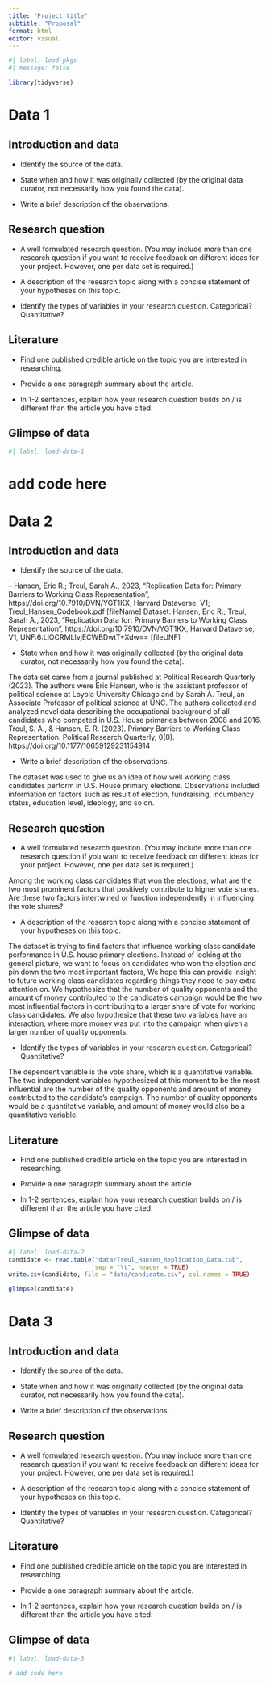 ```yaml
---
title: "Project title"
subtitle: "Proposal"
format: html
editor: visual
---
```


```r
#| label: load-pkgs
#| message: false

library(tidyverse)
```

# Data 1

## Introduction and data

-   Identify the source of the data.

-   State when and how it was originally collected (by the original data curator, not necessarily how you found the data).

-   Write a brief description of the observations.

## Research question

-   A well formulated research question. (You may include more than one research question if you want to receive feedback on different ideas for your project. However, one per data set is required.)

-   A description of the research topic along with a concise statement of your hypotheses on this topic.

-   Identify the types of variables in your research question. Categorical? Quantitative?

## Literature

-   Find one published credible article on the topic you are interested in researching.

-   Provide a one paragraph summary about the article.

-   In 1-2 sentences, explain how your research question builds on / is different than the article you have cited.

## Glimpse of data

```r
#| label: load-data-1

```

# add code here

# Data 2

## Introduction and data

-   Identify the source of the data.

-- Hansen, Eric R.; Treul, Sarah A., 2023, "Replication Data for: Primary Barriers to Working Class Representation", https://doi.org/10.7910/DVN/YGT1KX, Harvard Dataverse, V1; Treul_Hansen_Codebook.pdf \[fileName\] Dataset: Hansen, Eric R.; Treul, Sarah A., 2023, "Replication Data for: Primary Barriers to Working Class Representation", https://doi.org/10.7910/DVN/YGT1KX, Harvard Dataverse, V1, UNF:6:LlOCRMLIvjECWBDwtT+Xdw== \[fileUNF\]

-   State when and how it was originally collected (by the original data curator, not necessarily how you found the data).

The data set came from a journal published at Political Research Quarterly (2023). The authors were Eric Hansen, who is the assistant professor of political science at Loyola University Chicago and by Sarah A. Treul, an Associate Professor of political science at UNC. The authors collected and analyzed novel data describing the occupational background of all candidates who competed in U.S. House primaries between 2008 and 2016. Treul, S. A., & Hansen, E. R. (2023). Primary Barriers to Working Class Representation. Political Research Quarterly, 0(0). https://doi.org/10.1177/10659129231154914

-   Write a brief description of the observations.

The dataset was used to give us an idea of how well working class candidates perform in U.S. House primary elections. Observations included information on factors such as result of election, fundraising, incumbency status, education level, ideology, and so on.

## Research question

-   A well formulated research question. (You may include more than one research question if you want to receive feedback on different ideas for your project. However, one per data set is required.)

Among the working class candidates that won the elections, what are the two most prominent factors that positively contribute to higher vote shares. Are these two factors intertwined or function independently in influencing the vote shares?

-   A description of the research topic along with a concise statement of your hypotheses on this topic.

The dataset is trying to find factors that influence working class candidate performance in U.S. house primary elections. Instead of looking at the general picture, we want to focus on candidates who won the election and pin down the two most important factors, We hope this can provide insight to future working class candidates regarding things they need to pay extra attention on. We hypothesize that the number of quality opponents and the amount of money contributed to the candidate's campaign would be the two most influential factors in contributing to a larger share of vote for working class candidates. We also hypothesize that these two variables have an interaction, where more money was put into the campaign when given a larger number of quality opponents.

-   Identify the types of variables in your research question. Categorical? Quantitative?

The dependent variable is the vote share, which is a quantitative variable. The two independent variables hypothesized at this moment to be the most influential are the number of the quality opponents and amount of money contributed to the candidate's campaign. The number of quality opponents would be a quantitative variable, and amount of money would also be a quantitative variable.

## Literature

-   Find one published credible article on the topic you are interested in researching.

-   Provide a one paragraph summary about the article.

-   In 1-2 sentences, explain how your research question builds on / is different than the article you have cited.

## Glimpse of data

```r
#| label: load-data-2
candidate <- read.table("data/Treul_Hansen_Replication_Data.tab", 
                        sep = "\t", header = TRUE)
write.csv(candidate, file = "data/candidate.csv", col.names = TRUE)

glimpse(candidate)

```

# Data 3

## Introduction and data

-   Identify the source of the data.

-   State when and how it was originally collected (by the original data curator, not necessarily how you found the data).

-   Write a brief description of the observations.

## Research question

-   A well formulated research question. (You may include more than one research question if you want to receive feedback on different ideas for your project. However, one per data set is required.)

-   A description of the research topic along with a concise statement of your hypotheses on this topic.

-   Identify the types of variables in your research question. Categorical? Quantitative?

## Literature

-   Find one published credible article on the topic you are interested in researching.

-   Provide a one paragraph summary about the article.

-   In 1-2 sentences, explain how your research question builds on / is different than the article you have cited.

## Glimpse of data

```r
#| label: load-data-3

# add code here
```
